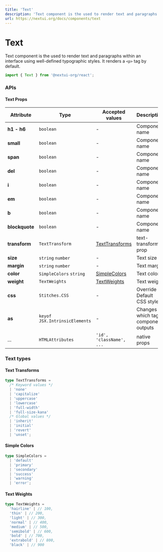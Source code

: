 ```yaml
---
title: 'Text'
description: 'Text component is the used to render text and paragraphs within an interface using well-defined typographic styles.'
url: https://nextui.org/docs/components/text
---
```


# Text

Text component is the used to render text and paragraphs within an interface using well-defined typographic styles.
It renders a `<p>` tag by default.

```jsx
import { Text } from '@nextui-org/react';
```

<CarbonAd />

<Spacer y={2} />

<Playground
  title="Headings"
  desc="Headings `h1..h6` are titles or subtitles that you want to display on a webpage."
  files={textContent.default_text}
/>

<Playground
  title="Gradient"
  desc="You can use `css` prop and the `textGradient` util to render a gradient `Text`."
  files={textContent.gradient}
/>

<Playground
  title="Paragraph"
  desc="The `Text` component renders a paragraph by default."
  files={textContent.paragraph}
/>

<Playground
  title="Blockquote"
  desc="Use `blockquote` attribute to a `Text` to render a blockquote."
  files={textContent.blockquote}
/>

<Playground
  title="Colors"
  desc="Use `color` attribute to a `Text` to render the paragraph with a different color."
  files={textContent.color}
/>

<Playground
  title="Sizes"
  desc="Change the `font-size` of the `Text` with the `size` property."
  files={textContent.size}
/>

<Playground
  title="Compose"
  desc="Effect of multiple `Text` stacks"
  files={textContent.compose}
/>

<Spacer y={3} />

### APIs

<Spacer y={2} />

#### Text Props

| Attribute      | Type                    | Accepted values                    | Description                           | Default   |
| -------------- | ----------------------- | ---------------------------------- | ------------------------------------- | --------- |
| **h1 - h6**    | `boolean`                       | -                                  | Component name                        | `false`   |
| **small**      | `boolean`                       | -                                  | Component name                        | `false`   |
| **span**       | `boolean`                       | -                                  | Component name                        | `false`   |
| **del**        | `boolean`                       | -                                  | Component name                        | `false`   |
| **i**          | `boolean`                       | -                                  | Component name                        | `false`   |
| **em**         | `boolean`                       | -                                  | Component name                        | `false`   |
| **b**          | `boolean`                       | -                                  | Component name                        | `false`   |
| **blockquote** | `boolean`                       | -                                  | Component name                        | `false`   |
| **transform**  | `TextTransform`                 | [TextTransforms](#text-transforms) | text-transform prop                   | `none`    |
| **size**       | `string` `number`               | -                                  | Text size                             | `inherit` |
| **margin**     | `string` `number`               | -                                  | Text margin                           | `inherit` |
| **color**      | `SimpleColors` `string`         | [SimpleColors](#simple-colors)     | Text color                            | `default` |
| **weight**     | `TextWeights`                   | [TextWeights](#text-weights)       | Text weight                           | `noset`   |
| **css**        | `Stitches.CSS`                  | -                                  | Override Default CSS style            | -         |
| **as**         | `keyof JSX.IntrinsicElements`   | -                                  | Changes which tag component outputs   | `p`       |
| ...            | `HTMLAttributes`                | `'id', 'className', ...`           | native props                          | -         |

<Spacer y={2} />

### Text types

<Spacer y={1} />

#### Text Transforms

```ts
type TextTransforms =
  /* Keyword values */
  | 'none'
  | 'capitalize'
  | 'uppercase'
  | 'lowercase'
  | 'full-width'
  | 'full-size-kana'
  /* Global values */
  | 'inherit'
  | 'initial'
  | 'revert'
  | 'unset';
```

#### Simple Colors

```ts
type SimpleColors =
  | 'default'
  | 'primary'
  | 'secondary'
  | 'success'
  | 'warning'
  | 'error';
```

#### Text Weights

```ts
type TextWeights =
  'hairline' | // 100,
  'thin' | // 200,
  'light' | // 300,
  'normal' | // 400,
  'medium' | // 500,
  'semibold' | // 600,
  'bold' | // 700,
  'extrabold' | // 800,
  'black' | // 900
```
